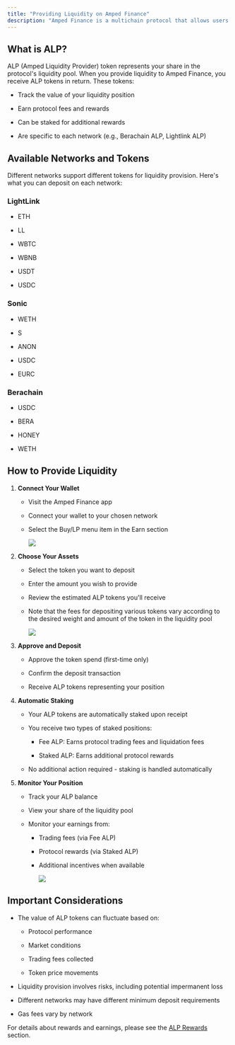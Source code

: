 ```yaml
---
title: "Providing Liquidity on Amped Finance"
description: "Amped Finance is a multichain protocol that allows users to provide liquidity across different networks. By providing liquidity, you become a part of the protocol's liquidity pool and earn rewards through the ALP token."
---
```


## What is ALP?

ALP (Amped Liquidity Provider) token represents your share in the protocol's liquidity pool. When you provide liquidity to Amped Finance, you receive ALP tokens in return. These tokens:

* Track the value of your liquidity position

* Earn protocol fees and rewards

* Can be staked for additional rewards

* Are specific to each network (e.g., Berachain ALP, Lightlink ALP)

## Available Networks and Tokens

Different networks support different tokens for liquidity provision. Here's what you can deposit on each network:

### LightLink

* ETH

* LL

* WBTC

* WBNB

* USDT

* USDC

### Sonic

* WETH

* S

* ANON

* USDC

* EURC

### Berachain

* USDC

* BERA

* HONEY

* WETH

## How to Provide Liquidity

1. **Connect Your Wallet**

   * Visit the Amped Finance app

   * Connect your wallet to your chosen network

   * Select the Buy/LP menu item in the Earn section

     ![](/buy-alp.png)

2. **Choose Your Assets**

   * Select the token you want to deposit

   * Enter the amount you wish to provide

   * Review the estimated ALP tokens you'll receive

   * Note that the fees for depositing various tokens vary according to the desired weight and amount of the token in the liquidity pool

     ![](/buy-alp-swap.png)

3. **Approve and Deposit**

   * Approve the token spend (first-time only)

   * Confirm the deposit transaction

   * Receive ALP tokens representing your position

4. **Automatic Staking**

   * Your ALP tokens are automatically staked upon receipt

   * You receive two types of staked positions:

     * Fee ALP: Earns protocol trading fees and liquidation fees

     * Staked ALP: Earns additional protocol rewards

   * No additional action required - staking is handled automatically

5. **Monitor Your Position**

   * Track your ALP balance

   * View your share of the liquidity pool

   * Monitor your earnings from:

     * Trading fees (via Fee ALP)

     * Protocol rewards (via Staked ALP)

     * Additional incentives when available

       ![](/earn-dash.png)

## Important Considerations

* The value of ALP tokens can fluctuate based on:

  * Protocol performance

  * Market conditions

  * Trading fees collected

  * Token price movements

* Liquidity provision involves risks, including potential impermanent loss

* Different networks may have different minimum deposit requirements

* Gas fees vary by network

For details about rewards and earnings, please see the [ALP Rewards](/providing-liquidity/alp-rewards) section.